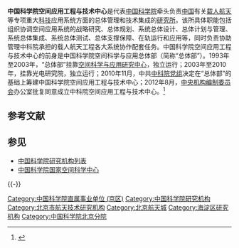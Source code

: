 {{primarysources|time=2015-06-09T13:28:02+00:00}}

'''中国科学院空间应用工程与技术中心'''是代表[[中国科学院|中国科学院]]牵头负责[[中国|中国]]有关[[载人航天|载人航天]]等专项重大[[科技|科技]]应用系统方面的总体管理和技术集成的[[研究所|研究所]]。该所具体职能包括组织协调空间应用系统的战略研究、总体规划、系统总体设计、总体计划与管理、系统总体集成、系统总体测试、总体支撑保障、在轨运行和应用等，同时负责协助管理中科院承担的载人航天工程各大系统协作配套任务。中国科学院空间应用工程与技术中心的前身是中国科学院空间科学与应用总体部（简称“总体部”）。1993年至2003年，“总体部”挂靠[[空间科学与应用研究中心|空间科学与应用研究中心]]，独立运行；2003年至2010年，挂靠光电研究院，独立运行；2010年11月，中共[[中国科学院|中科院]][[党组|党组]]决定在“总体部”的基础上筹建中国科学院空间应用工程与技术中心；2012年8月，[[中央机构编制委员会|中央机构编制委员会]]办公室批复同意成立中科院空间应用工程与技术中心。<ref name="zxjj">{{Cite web |url=http://www.csu.cas.cn/jggk/zxjj/ |title=中国科学院空间应用工程与技术中心简介 |accessdate=2015-06-09 |author=中国科学院空间应用工程与技术中心 |publisher= |language=zh-Hans |archive-date=2015-07-28 |archive-url=https://web.archive.org/web/20150728091500/http://www.csu.cas.cn/jggk/zxjj/ |dead-url=no }}</ref>

== 参考文献 ==
{{Reflist}}

== 参见 ==
{{Portal box|航天|中华人民共和国|北京}}
* [[中国科学院研究机构列表|中国科学院研究机构列表]]
* [[中国科学院国家空间科学中心|中国科学院国家空间科学中心]]

{{-}}
{{中华人民共和国航天}}

[[Category:中国科学院直属事业单位_(京区)|Category:中国科学院直属事业单位 (京区)]]
[[Category:中国科学院研究机构|Category:中国科学院研究机构]]
[[Category:北京市航天技术研究机构|Category:北京市航天技术研究机构]]
[[Category:北京航天城|Category:北京航天城]]
[[Category:海淀区研究机构|Category:海淀区研究机构]]
[[Category:中国科学院北京分院|Category:中国科学院北京分院]]